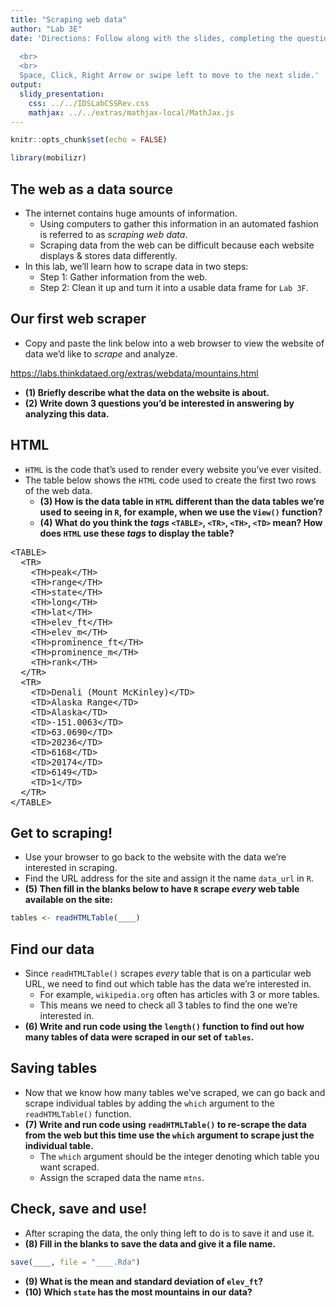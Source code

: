 ```yaml
---
title: "Scraping web data"
author: "Lab 3E"
date: 'Directions: Follow along with the slides, completing the questions in <font color=#25679E><b>blue</b></font> on your computer, and answering the questions in **red** in your journal.  
  
  <br>
  <br>
  Space, Click, Right Arrow or swipe left to move to the next slide.'
output: 
  slidy_presentation: 
    css: ../../IDSLabCSSRev.css
    mathjax: ../../extras/mathjax-local/MathJax.js
---
```


```r
knitr::opts_chunk$set(echo = FALSE)
```

```r
library(mobilizr)
```

## The web as a data source

- The internet contains huge amounts of information.
  - Using computers to gather this information in an automated fashion is referred to as _scraping web data_.
  - Scraping data from the web can be difficult because each website displays & stores data differently.
- In this lab, we'll learn how to scrape data in two steps:
  - Step 1: Gather information from the web.
  - Step 2: Clean it up and turn it into a usable data frame for `Lab 3F`.
  

## Our first web scraper

- <span class="blue">Copy and paste the link below into a web browser to view the website of data we'd like to _scrape_ and analyze.</span>

[https://labs.thinkdataed.org/extras/webdata/mountains.html](https://ids-labs.idsucla.org/extras/webdata/mountains.html)

- **(1) Briefly describe what the data on the website is about.**
- **(2) Write down 3 questions you'd be interested in answering by analyzing this data.**


## HTML

- `HTML` is the code that's used to render every website you've ever visited.
- The table below shows the `HTML` code used to create the first two rows of the web data.
    - **(3) How is the data table in `HTML` different than the data tables we're used to seeing in `R`, for example, when we use the `View()` function?**
    - **(4) What do you think the _tags_ `<TABLE>`, `<TR>`, `<TH>`, `<TD>` mean? How does `HTML` use these _tags_ to display the table?**
    

<font size = "3">
```
<TABLE>
  <TR>
    <TH>peak</TH>
    <TH>range</TH>
    <TH>state</TH>
    <TH>long</TH>
    <TH>lat</TH>
    <TH>elev_ft</TH>
    <TH>elev_m</TH>
    <TH>prominence_ft</TH>
    <TH>prominence_m</TH>
    <TH>rank</TH>
  </TR>
  <TR>
    <TD>Denali (Mount McKinley)</TD>
    <TD>Alaska Range</TD>
    <TD>Alaska</TD>
    <TD>-151.0063</TD>
    <TD>63.0690</TD>
    <TD>20236</TD>
    <TD>6168</TD>
    <TD>20174</TD>
    <TD>6149</TD>
    <TD>1</TD>
  </TR>
</TABLE>
```
</font>


## Get to scraping!

- <span class="blue">Use your browser to go back to the website with the data we're interested in scraping.</span>
- <span class="blue">Find the URL address for the site and assign it the name `data_url` in `R`.</span>
- **(5) Then fill in the blanks below to have `R` scrape _every_ web table available on the site:**

```r
tables <- readHTMLTable(____)
```


## Find our data

- Since `readHTMLTable()` scrapes _every_ table that is on a particular web URL, we need to find out which table has the data we're interested in.
    - For example, `wikipedia.org` often has articles with 3 or more tables.
    - This means we need to check all 3 tables to find the one we're interested in.
- **(6) Write and run code using the `length()` function to find out how many tables of data were scraped in our set of `tables`.**


## Saving tables

- Now that we know how many tables we've scraped, we can go back and scrape individual tables by adding the `which` argument to the `readHTMLTable()` function.
- **(7) Write and run code using `readHTMLTable()` to re-scrape the data from the web but this time use the `which` argument to scrape just the individual table.**
    - The `which` argument should be the integer denoting which table you want scraped.
    - Assign the scraped data the name `mtns`.


## Check, save and use!

- After scraping the data, the only thing left to do is to save it and use it.
- **(8) Fill in the blanks to save the data and give it a file name.**


```r
save(____, file = "____.Rda")
```

- **(9) What is the mean and standard deviation of `elev_ft`?**
- **(10) Which `state` has the most mountains in our data?**

